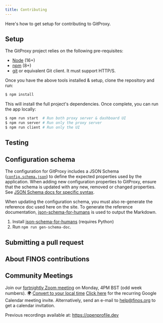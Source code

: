 ```yaml
---
title: Contributing
---
```


Here's how to get setup for contributing to GitProxy.

## Setup
The GitProxy project relies on the following pre-requisites:

- [Node](https://nodejs.org/en/download) (16+)
- [npm](https://npmjs.com/) (8+)
- [git](https://git-scm.com/downloads) or equivalent Git client. It must support HTTP/S.

Once you have the above tools installed & setup, clone the repository and run:

```bash
$ npm install
```

This will install the full project's dependencies. Once complete, you can run the app locally:

```bash
$ npm run start  # Run both proxy server & dashboard UI
$ npm run server # Run only the proxy server
$ npm run client # Run only the UI
```

## Testing
<!-- Notes about testing methodology -->

## Configuration schema
The configuration for GitProxy includes a JSON Schema ([`config.schema.json`](https://github.com/finos/git-proxy/blob/main/config.schema.json)) to define the expected properties used by the application. When adding new configuration properties to GitProxy, ensure that the schema is updated with any new, removed or changed properties. See [JSON Schema docs for specific syntax](https://json-schema.org/docs).

When updating the configuration schema, you must also re-generate the reference doc used here on the site. To generate the reference documentation, [json-schema-for-humans](https://github.com/coveooss/json-schema-for-humans) is used to output the Markdown.

1. Install [json-schema-for-humans](https://github.com/coveooss/json-schema-for-humans?tab=readme-ov-file#installation) (requires Python)
2. Run `npm run gen-schema-doc`.

## Submitting a pull request
<!-- Instructions for forking and PRs + note about FINOS CLA as a pre-req before merging -->

## About FINOS contributions
<!-- Notes around signing the CLA. See existing CONTRIBUTING.md -->

## Community Meetings
Join our [fortnightly Zoom meeting](https://zoom-lfx.platform.linuxfoundation.org/meeting/95849833904?password=99413314-d03a-4b1c-b682-1ede2c399595) on Monday, 4PM BST (odd week numbers). 
🌍 [Convert to your local time](https://www.timeanddate.com/worldclock)
[Click here](https://calendar.google.com/calendar/event?action=TEMPLATE&tmeid=MTRvbzM0NG01dWNvNGc4OGJjNWphM2ZtaTZfMjAyNTA2MDJUMTUwMDAwWiBzYW0uaG9sbWVzQGNvbnRyb2wtcGxhbmUuaW8&tmsrc=sam.holmes%40control-plane.io&scp=ALL) for the recurring Google Calendar meeting invite. 
Alternatively, send an e-mail to [help@finos.org](https://zoom-lfx.platform.linuxfoundation.org/meeting/95849833904?password=99413314-d03a-4b1c-b682-1ede2c399595#:~:text=Need-,an,-invite%3F) to get a calendar invitation. 

Previous recordings available at: https://openprofile.dev